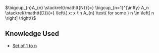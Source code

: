 <math display="block">\bigcup_{n}A_{n} \stackrel{\mathtt{N}}{=} \bigcup_{n=1}^{\infty} A_n \stackrel{\mathtt{D}}{=} \left\{ x: x \in A_{n} \text{ for some  } n \in \left[ n \right] \right\}</math>

== Knowledge Used ==

* [[Set of 1 to n]]
{{Knowledge Metadata|Set Theory|Definition}}